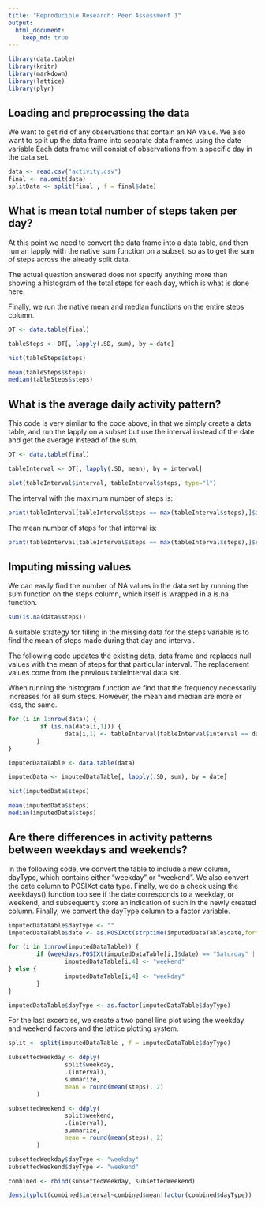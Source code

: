 ```yaml
---
title: "Reproducible Research: Peer Assessment 1"
output: 
  html_document:
    keep_md: true
---
```


```r
library(data.table)
library(knitr)
library(markdown)
library(lattice)
library(plyr)
```

## Loading and preprocessing the data

We want to get rid of any observations that contain an NA value. We also want to split up the data frame
into separate data frames using the date variable Each data frame will consist of observations from a specific day in the data set.

```r
data <- read.csv("activity.csv")
final <- na.omit(data)
splitData <- split(final , f = final$date)
```

## What is mean total number of steps taken per day?

At this point we need to convert the data frame into a data table, and then run an lapply with the native sum function on a subset, so as to get the sum of steps across the already split data. 

The actual question answered does not specify anything more than showing a histogram of the total steps for each day, which is what is done here.

Finally, we run the native mean and median functions on the entire steps column.

```r
DT <- data.table(final)

tableSteps <- DT[, lapply(.SD, sum), by = date]

hist(tableSteps$steps)

mean(tableSteps$steps)
median(tableSteps$steps)
```

## What is the average daily activity pattern?

This code is very similar to the code above, in that we simply create a data table, and run the lapply on a subset but use the interval instead of the date and get the average instead of the sum.

```r
DT <- data.table(final)

tableInterval <- DT[, lapply(.SD, mean), by = interval]

plot(tableInterval$interval, tableInterval$steps, type="l")
```

The interval with the maximum number of steps is:

```r
print(tableInterval[tableInterval$steps == max(tableInterval$steps),]$interval)
```

The mean number of steps for that interval is:

```r
print(tableInterval[tableInterval$steps == max(tableInterval$steps),]$steps)
```

## Imputing missing values

We can easily find the number of NA values in the data set by running the sum function on the steps column, which itself is wrapped in a is.na function. 

```r
sum(is.na(data$steps))
```

A suitable strategy for filling in the missing data for the steps variable is to find the mean of steps made during that day and interval.

The following code updates the existing data, data frame and replaces null values with the mean of steps for that particular interval. The replacement values come from the previous tableInterval data set.

When running the histogram function we find that the frequency necessarily increases for all sum steps. However, the mean and median are more or less, the same.

```r
for (i in 1:nrow(data)) {
         if (is.na(data[i,1])) {
                data[i,1] <- tableInterval[tableInterval$interval == data[i,3],]$steps
        }
}

imputedDataTable <- data.table(data)

imputedData <- imputedDataTable[, lapply(.SD, sum), by = date]

hist(imputedData$steps)

mean(imputedData$steps)
median(imputedData$steps)
```

## Are there differences in activity patterns between weekdays and weekends?

In the following code, we convert the table to include a new column, dayType, which contains either "weekday" or "weekend". We also convert the date column to POSIXct data type. Finally, we do a check using the weekdays() function too see if the date corresponds to a weekday, or weekend, and subsequently store an indication of such in the newly created column. Finally, we convert the dayType column to a factor variable.

```r
imputedDataTable$dayType <- ""
imputedDataTable$date <- as.POSIXct(strptime(imputedDataTable$date,format="%Y-%m-%d"))

for (i in 1:nrow(imputedDataTable)) {
        if (weekdays.POSIXt(imputedDataTable[i,]$date) == "Saturday" || weekdays.POSIXt(imputedDataTable[i,]$date) == "Sunday") {
                imputedDataTable[i,4] <- "weekend"
} else {
                imputedDataTable[i,4] <- "weekday"
        }
}

imputedDataTable$dayType <- as.factor(imputedDataTable$dayType)
```

For the last excercise, we create a two panel line plot using the weekday and weekend factors and the lattice plotting system.

```r
split <- split(imputedDataTable , f = imputedDataTable$dayType)

subsettedWeekday <- ddply(
                split$weekday, 
                .(interval), 
                summarize, 
                mean = round(mean(steps), 2)
        )

subsettedWeekend <- ddply(
                split$weekend, 
                .(interval), 
                summarize, 
                mean = round(mean(steps), 2)
        )

subsettedWeekday$dayType <- "weekday"
subsettedWeekend$dayType <- "weekend"

combined <- rbind(subsettedWeekday, subsettedWeekend)

densityplot(combined$interval~combined$mean|factor(combined$dayType))
```